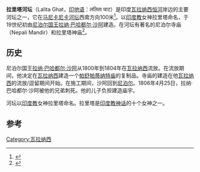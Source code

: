 {{Infobox historic site
| name = 拉里塔河坛
| native_name = ललिता घाट
| native_language = hi
| image = 'Lalita Ghat'.jpg
| latitude = 25.310013
| longitude = 83.013276
| location = [[瓦拉纳西|瓦拉纳西]]
| elevation = 73.9米
| founded = 1800-1804
| founder = [[拉纳·巴哈都尔·沙阿|拉纳·巴哈都尔·沙阿]] 
| built = 19世纪 
}}
'''拉里塔河坛'''（Lalita Ghat，[[印地语|印地语]]：ललिता घाट）是印度[[瓦拉纳西|瓦拉纳西]][[恒河|恒河]]岸边的主要河坛之一，它在[[马尼卡尼卡河坛|马尼卡尼卡河坛]]西南方向100米<ref name="Location">{{cite news|title=Location|publisher=Google Maps|accessdate=Aug 2015|url=https://www.google.co.uk/maps|archive-date=2015-08-12|archive-url=https://web.archive.org/web/20150812173936/https://www.google.co.uk/maps|dead-url=no}}</ref>。以[[印度教|印度教]]女神拉里塔命名，于19世纪初由[[尼泊尔国王|尼泊尔国王]][[拉纳·巴哈都尔·沙阿|拉纳·巴哈都尔·沙阿]]建造。在河坛有著名的尼泊尔寺庙（Nepali Mandir）和拉里塔神庙<ref name="History">{{cite news|title=History|publisher=Varanasi.org|accessdate=Aug 2015|url=http://www.varanasi.org.in/lalita-ghat|archive-date=2015-09-26|archive-url=https://web.archive.org/web/20150926195827/http://www.varanasi.org.in/lalita-ghat|dead-url=yes}}</ref>。

==历史==
尼泊尔国王[[拉纳·巴哈都尔·沙阿|拉纳·巴哈都尔·沙阿]]从1800年到1804年在[[瓦拉纳西|瓦拉纳西]]流放。在流放期间，他决定在[[瓦拉纳西|瓦拉纳西]]建造一个[[帕舒帕蒂纳特庙|帕舒帕蒂纳特庙]]的复制品。寺庙的建造在他[[瓦拉纳西|瓦拉纳西]]的流放/逗留期间开始。在施工期间，沙阿回到[[尼泊尔|尼泊尔]]。1806年4月25日，拉纳·巴哈都尔·沙阿被他的兄弟刺死。他的儿子负担建造庙宇。

河坛以[[印度教|印度教]]女神拉里塔命名。拉里塔是[[印度教神话|印度教神话]]的十个女神之一。  

==参考==
{{Reflist|colwidth=40em}}
{{Geographic location
|Centre    = 拉里塔河坛
|North     = [[Sri_Agrasen_Kanya_P.G._College|Sri Agrasen Kanya P.G. College]]
|Northeast = [[马尼卡尼卡河坛|马尼卡尼卡河坛]]
|East      = [[恒河|恒河]]
|Southeast = [[恒河|恒河]]
|South     = [[恒河|恒河]] 
|Southwest = [[Dashashwamedh_Ghat|Dashashwamedh Ghat]]
|West      = [[Godowlia|Godowlia]]
|Northwest = [[Varanasi_Railway_Station|Varanasi Railway Station]]
}}
[[Category:瓦拉纳西|Category:瓦拉纳西]]